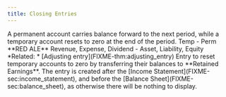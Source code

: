 ```yaml
---
title: Closing Entries
---
```











<Block variant="primary" title="Categorizing accounts as Temporary / Permanent">
A permanent account carries balance forward to the next period, while a temporary account resets to zero at the end of the period.
Temp - Perm
**RED ALE**
Revenue, Expense, Dividend - Asset, Liability, Equity
<BlockSep />
*Related: * [Adjusting entry](FIXME-thm:adjusting_entry)
</Block>




<Block variant="primary" title="Closing entries">
Entry to reset temporary accounts to zero by transferring their balances to **Retained Earnings**.
The entry is created after the [Income Statement](FIXME-sec:income_statement), and before the [Balance Sheet](FIXME-sec:balance_sheet), as otherwise there will be nothing to display.
</Block>



<ACCTExample title="Example Closing Entry">
</ACCTExample>